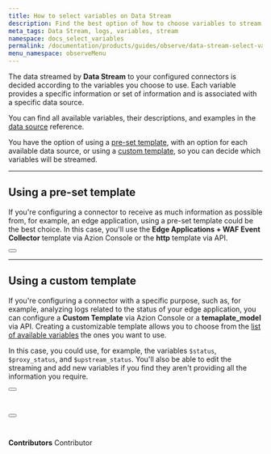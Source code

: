 ```yaml
---
title: How to select variables on Data Stream
description: Find the best option of how to choose variables to stream your data.
meta_tags: Data Stream, logs, variables, stream
namespace: docs_select_variables
permalink: /documentation/products/guides/observe/data-stream-select-variables/
menu_namespace: observeMenu
---
```



The data streamed by **Data Stream** to your configured connectors is decided according to the variables you choose to use. Each variable provides a specific information or set of information and is associated with a specific data source.

You can find all available variables, their descriptions, and examples in the [data source](/en/documentation/products/observe/data-stream/#data-sources) reference.

You have the option of using a [pre-set template](using-a-pre-set-template), with an option for each available data source, or using a [custom template](using-a-custom-template), so you can decide which variables will be streamed.

---

## Using a pre-set template

If you're configuring a connector to receive as much information as possible from, for example, an edge application, using a pre-set template could be the best choice. In this case, you'll use the **Edge Applications + WAF Event Collector** template via Azion Console or the **http** template via API.

<Button href="/en/documentation/products/guides/use-data-stream/" text="go to how to configure a streaming guide" variant="secondary"></Button>

---

## Using a custom template

If you're configuring a connector with a specific purpose, such as, for example, analyzing logs related to the status of your edge application, you can configure a **Custom Template** via Azion Console or a **temaplate_model** via API. Creating a customizable template allows you to choose from the [list of available variables](/en/documentation/products/observe/data-stream/#data-sources) the ones you want to use.

In this case, you could use, for example, the variables `$status`, `$proxy_status`, and `$upstream_status`. You'll also be able to edit the streaming and add new variables if you find they aren't providing all the information you require.

<Button href="/en/documentation/products/guides/data-stream-custom-template/" text="go to custom template via Azion Console guide" variant="secondary"></Button> <br /><br />

<Button href="https://api.azion.com/#e4586549-13a9-4bc2-a37e-9000e4588d9a" text="go to custom template api request" variant="secondary"></Button>
<br /><br />
---


**Contributors** <ContributorList>Contributor</ContributorList>